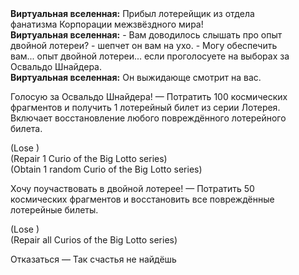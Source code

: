 {{Диалог Начало}}
:'''Виртуальная вселенная:''' Прибыл лотерейщик из отдела фанатизма Корпорации межзвёздного мира!
:'''Виртуальная вселенная:''' - Вам доводилось слышать про опыт двойной лотереи? - шепчет он вам на ухо. - Могу обеспечить вам... опыт двойной лотереи... если проголосуете на выборах за Освальдо Шнайдера.
:'''Виртуальная вселенная:''' Он выжидающе смотрит на вас.
:{{Диалог|Звезда}} Голосую за Освальдо Шнайдера! &mdash; Потратить 100 космических фрагментов и получить 1 лотерейный билет из серии Лотерея. Включает восстановление любого повреждённого лотерейного билета.
:;(Lose {{Предмет|Космические фрагменты|20|x=100}})
:;(Repair 1 Curio of the Big Lotto series)
:;(Obtain 1 random Curio of the Big Lotto series)
:{{Диалог|Звезда}} Хочу поучаствовать в двойной лотерее! &mdash; Потратить 50 космических фрагментов и восстановить все повреждённые лотерейные билеты.
:;(Lose {{Предмет|Космические фрагменты|20|x=50}})
:;(Repair all Curios of the Big Lotto series)
:{{Диалог|Звезда}} Отказаться &mdash; Так счастья не найдёшь
{{Диалог Конец}}